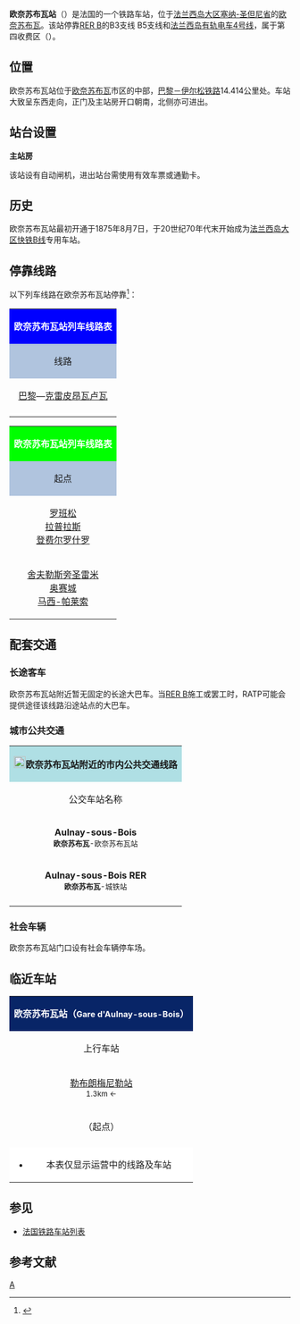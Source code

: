 {{Infobox station
|symbol_right={{SNCF logo}}
|name=欧奈苏布瓦站
|native_name=Gare d'Aulnay-sous-Bois
|native_name_lang=fr
|image=MI79 Aulnaysousbois.jpg
|caption=欧奈苏布瓦站
|borough={{FRA}}[[塞纳-圣但尼省|塞纳-圣但尼省]][[欧奈苏布瓦|欧奈苏布瓦]]
|address=5, Place du Général de Gaulle, 93600 Aulnay-sous-Bois
|coordinates={{coord|48|55|56|N|2|29|45|E|display=inline,title|scale:10000}}
|code=271411
|elevation=50m
|architect=
|owned= {{SNCF logo}}
|structure=地面双侧式车站
|opened=1875年8月7日
|closed=
|status=使用中
|operator= {{SNCF logo}}{{RATP logo}}
|lines=[[巴黎－伊尔松铁路|巴黎－伊尔松铁路]]<br>{{link-fr|欧奈苏布瓦－戴高乐机场2号航站楼铁路|Ligne d'Aulnay-sous-Bois à Roissy 2-RER}}<br>{{link-fr|邦迪－欧奈苏布瓦铁路|Ligne de Bondy à Aulnay-sous-Bois}}（独立运行）
|platforms=4
|tracks=7
|type=客运车站
|services=[[法兰西岛大区快铁|RER]]
|passengers=20,091,080人次
|pass_year=2016年<ref>{{Cite web|url=https://ressources.data.sncf.com/explore/dataset/frequentation-gares/?sort=voyageurs_2014&q=aulnay|title=Fréquentation en gares|accessdate=2018-03-20|author=SNCF|date=|language=fr|publisher=SNCF Open Data|archive-date=2018-03-20|archive-url=https://web.archive.org/web/20180320165935/https://ressources.data.sncf.com/explore/dataset/frequentation-gares/?sort=voyageurs_2014&q=aulnay|dead-url=no}}</ref>
|pass_rank=b级
|other_services_collapsible=yes
|other_services={{Infobox|child=yes
|label1={{link-fr|法兰西岛之信城市公共交通|Réseau de bus CIF|CIF}}
|data1=<span style="background:#0054A0"><span style="color:#FFFFFF">'''15'''</span></span>
|label2={{link-fr|瓦兹河谷城市公共交通|Trans Val-d'Oise|TransVO}}
|data2=<span style="background:#EE1D23"><span style="color:#FFFFFF">'''23'''</span></span>
|label3={{RATP logo}} [[File:Paris_logo_bus_jms.svg|16x16px]]
|data3=<span style="background:#FF1400"><span style="color:#FFFFFF">'''251'''</span></span>
|label4=[[塞纳-圣但尼省城际客运|<span style="color:#FF0000; background-color:#FFFFFF; padding-left:0.4em; padding-right:0.4em;">'''transdev TRA'''</span>]]
|data4=<span style="background:#F2C917"><span style="color:#FFFFFF">'''605'''</span></span> <span style="background:#F38F43"><span style="color:#FFFFFF">'''607'''</span></span> <span style="background:#0C804F"><span style="color:#FFFFFF">'''613'''</span></span> <span style="background:#81C491"><span style="color:#FFFFFF">'''615'''</span></span> <span style="background:#1B65AE"><span style="color:#FFFFFF">'''616'''</span></span> <span style="background:#F3A4BA"><span style="color:#FFFFFF">'''617'''</span></span> <br><span style="background:#E4B124"><span style="color:#FFFFFF">'''618'''</span></span> <span style="background:#9F951C"><span style="color:#FFFFFF">'''627'''</span></span> <span style="background:#F3A4BA"><span style="color:#FFFFFF">'''637'''</span></span>
|label5={{link-fr|福尔巴士|Les Autobus du Fort|Les Autobus du Fort}}
|data5=<span style="background:#EE1D23"><span style="color:#FFFFFF">'''702'''</span></span>
|label6=[[File:Noctilie_logo.svg|56x56px]]
|data6=[[File:N140_NOCTILIEN.png|28x28px]]
|label7=
|data7=
|label8=
|data8=
|label9=
|data9=
|label10=
|data10=
|label11=
|data11=
}}
}}
'''欧奈苏布瓦站'''（{{lang-fr|Gare d'Aulnay-sous-Bois}}）是法国的一个铁路车站，位于[[法兰西岛大区|法兰西岛大区]][[塞纳-圣但尼省|塞纳-圣但尼省]]的[[欧奈苏布瓦|欧奈苏布瓦]]。该站停靠[[法兰西岛大区快铁B线|RER B]]的B3支线 B5支线和[[法兰西岛有轨电车4号线|法兰西岛有轨电车4号线]]，属于第四收费区（{{lang-fr|Zone 4}}）。

==位置==

欧奈苏布瓦站位于[[欧奈苏布瓦|欧奈苏布瓦]]市区的中部，[[巴黎－伊尔松铁路|巴黎－伊尔松铁路]]14.414公里处。车站大致呈东西走向，正门及主站房开口朝南，北侧亦可进出。

==站台设置==
{{RailStStart|北}}
{{RailStLine|6||过路车}}
{{RailStPlatform|岛| |||}}
{{RailStLine|5|| ||| ||}}
{{RailStLine|4||}}
{{RailStPlatform|岛| |||}}
{{RailStLine|3|| ||| ||}}
{{RailStLine|2||过路车}}
{{RailStPlatform|岛| |||}}
{{RailStLine|1|| ||| ||}}
'''主站房'''
{{RailStEnd|南}}

该站设有自动闸机，进出站台需使用有效车票或通勤卡。

==历史==
欧奈苏布瓦站最初开通于1875年8月7日，于20世纪70年代末开始成为[[法兰西岛大区快铁B线|法兰西岛大区快铁B线]]专用车站。

== 停靠线路 ==

{{动态列表|最后更新时间：2018年3月20日。本章节内容仅供参考，不排除因施工或罢工而引发的临时性变更。欢迎修正和补充}}

以下列车线路在欧奈苏布瓦站停靠<ref>{{Cite web|url=https://www.transilien.com/fr/gare/aulnay-sous-bois-8727141|title=Gare d'Aulnay-sous-Bois|accessdate=2018-03-20|author=SNCF|date=|language=法语|publisher=SNCF|archive-date=2017-09-12|archive-url=https://web.archive.org/web/20170912233614/https://www.transilien.com/fr/gare/aulnay-sous-bois-8727141|dead-url=no}}</ref>：

{| class="wikitable mw-collapsible" 
|colspan="5" style="background:#0000FF" align="center" |{{SNCF logo}} <span style="color:#FFFFFF">'''欧奈苏布瓦站列车线路表'''</span>
|-
!style="background:#B0C4DE"| 线路
!style="background:#B0C4DE"|车种
!style="background:#B0C4DE"|上一站
!style="background:#B0C4DE"|下一站
!style="background:#B0C4DE"|大致运行频率{{noteTag|name=noteA}}
|-
|[[巴黎北站|巴黎]]—[[克雷皮昂瓦卢瓦站|克雷皮昂瓦卢瓦]]
| rowspan="" align="center" |[[File:Logo_train_transilien.svg|22x22px]][[File:Logo_Paris_Transilien_ligneK.svg|22x22px]]
|[[巴黎北站|巴黎]]
|[[米提-克莱站|米提-克莱]]
|每天4趟左右{{noteTag|name=noteB}}
|-
|colspan="5" style="background:#FFFFFF"|{{noteFoot|1=
{{noteTag|name=noteA|1=在本栏中，往返1次为"1趟"；除特别标明外，其数据仅工作日有效，周末及节假日列车数量可能会减少或停运}}
{{noteTag|name=noteB|1=仅周末及节假日开行}}
}}
|}

{| class="wikitable mw-collapsible"
|colspan="5" style="background:#00FF00" align="center" |{{RATP logo}} ''' <span style="color:#FFFFFF">欧奈苏布瓦站列车线路表</span>'''
|-
!style="background:#B0C4DE"|起点
!style="background:#B0C4DE"|上一站
!style="background:#B0C4DE"|线路
!style="background:#B0C4DE"|下一站
!style="background:#B0C4DE"|终点
|-
|align="center"|[[罗班松站|罗班松]]<br>[[拉普拉斯站|拉普拉斯]]<br>[[登费尔罗什罗站|登费尔罗什罗]]
|align="center"|[[巴黎北站|巴黎北]]<br>[[勒布朗梅尼勒站|勒布朗梅尼勒]]
|align="center" rowspan="2"|[[File:RER.svg|22x22px]][[File:Paris_rer_B_jms.svg|22x22px]]
|align="center"|[[塞夫朗博多特站|塞夫朗博多特]]<br>[[戴高乐机场1号航站楼站|戴高乐机场1号航站楼]]
|align="center"|[[戴高乐机场2号航站楼站|戴高乐机场2号航站楼]]
|-
|align="center"|[[舍夫勒斯旁圣雷米站|舍夫勒斯旁圣雷米]]<br>[[奥赛城站|奥赛城]]<br>[[马西-帕莱索站|马西-帕莱索]]
|align="center"|[[勒布朗梅尼勒站|勒布朗梅尼勒]]
|align="center"|[[塞夫朗利夫里站|塞夫朗利夫里]]
|align="center"|[[米提-克莱站|米提-克莱]]<ref>{{Cite web|url=https://www.transilien.com/lignes/rer-trains/rer-B|title=Ligne B|accessdate=2018-03-20|author=Transilien|date=|language=法语|publisher=Transilien|archive-date=2018-07-19|archive-url=https://web.archive.org/web/20180719173757/https://www.transilien.com/lignes/rer-trains/rer-B|dead-url=no}}</ref>
|}

==配套交通==
===长途客车===

欧奈苏布瓦站附近暂无固定的长途大巴车。当[[法兰西岛大区快铁B线|RER B]]施工或罢工时，RATP可能会提供途径该线路沿途站点的大巴车。

===城市公共交通===

{| class="wikitable mw-collapsible " 
|colspan="3" align="center" style="background:#AFDFE4"|[[File:Bus-logo.svg|21x21px]]'''欧奈苏布瓦站附近的市内公共交通线路'''
|-
!align="center" |公交车站名称
!align="center" |位置
!align="center" |停靠线路{{noteTag|name=noteA}}<ref>{{Cite web|url=https://www.vianavigo.com/stif_static/assets_vianavigo/pdf/plan_bassin/plan19.pdf|title=Plan 19|accessdate=2018-03-20|author=|date=|language=法语|publisher=Vianavigo|archive-date=2018-03-20|archive-url=https://web.archive.org/web/20180320105753/https://www.vianavigo.com/stif_static/assets_vianavigo/pdf/plan_bassin/plan19.pdf|dead-url=no}}</ref>
|-
|align="center"|'''Aulnay-sous-Bois'''<br><span style="font-size:small">'''欧奈苏布瓦'''-欧奈苏布瓦站</span>
|欧奈苏布瓦站内
|[[File:Tramway-T.svg|16x16px]] [[File:Paris_Tram_4.svg|16x16px]]：'''[[欧奈苏布瓦|欧奈苏布瓦]]'''-快铁站 ↔ '''[[邦迪_(塞纳-圣但尼省)|邦迪]]'''-[[邦迪站|快铁站]]
|-
|rowspan="2" align="center"|'''Aulnay-sous-Bois RER'''<br><span style="font-size:small">'''欧奈苏布瓦'''-城铁站</span>
|欧奈苏布瓦站北侧
|
'''{{link-fr|法兰西岛之信城市公共交通|Réseau de bus CIF|CIF}}'''<br>
* <span style="background:#0054A0"><span style="color:#FFFFFF">'''15'''</span></span>：'''[[欧奈苏布瓦|欧奈苏布瓦]]'''-快铁站 ↔ '''[[弗朗斯地区特朗布莱|弗朗斯地区特朗布莱]]'''-屠夫职高/饶勒斯
'''{{link-fr|塞纳-圣但尼城市公共交通|Réseau de bus TRA|TRA}}'''<br>
* <span style="background:#F2C917"><span style="color:#FFFFFF">'''605'''</span></span>：'''[[欧奈苏布瓦|欧奈苏布瓦]]'''-快铁站 ↔ '''[[阿努维勒|阿努维勒]]'''-{{link-fr|维列勒贝勒-戈内斯-阿努维勒|Gare de Villiers-le-Bel - Gonesse - Arnouville}}{{noteTag|name=noteB}}
* <span style="background:#F3A4BA"><span style="color:#FFFFFF">'''617'''</span></span>：'''[[欧奈苏布瓦|欧奈苏布瓦]]'''-快铁站 ↔ '''[[维勒班特|维勒班特]]'''-[[维勒班特站|快铁站]]
* <span style="background:#E4B124"><span style="color:#FFFFFF">'''618'''</span></span>：'''[[欧奈苏布瓦|欧奈苏布瓦]]'''-快铁站 ↔ '''[[塞夫朗|塞夫朗]]'''-戴高乐将军
* <span style="background:#9F951C"><span style="color:#FFFFFF">'''627'''</span></span>：'''[[欧奈苏布瓦|欧奈苏布瓦]]'''-快铁站 ↔ '''[[欧奈苏布瓦|欧奈苏布瓦]]'''-{{link-fr|加罗诺尔开发区|Garonor|加罗诺尔}}{{noteTag|name=noteB}}
|-
|欧奈苏布瓦站南侧
|
'''{{link-fr|瓦兹河谷城市公共交通|Trans Val-d'Oise|TransVO}}'''<br>
* <span style="background:#EE1D23"><span style="color:#FFFFFF">'''23'''</span></span>：'''[[欧奈苏布瓦|欧奈苏布瓦]]'''-快铁站 ↔ '''[[阿努维勒|阿努维勒]]'''-{{link-fr|维列勒贝勒-戈内斯-阿努维勒|Gare de Villiers-le-Bel - Gonesse - Arnouville}}
{{RATP logo}} [[File:Paris_logo_bus_jms.svg|16x16px]]<br>
* <span style="background:#FF1400"><span style="color:#FFFFFF">'''251'''</span></span>：'''[[博比尼|博比尼]]'''-[[博比尼-巴勃罗·毕加索站|地铁毕加索站]] ↔ '''[[欧奈苏布瓦|欧奈苏布瓦]]'''-快铁站
'''[[塞纳-圣但尼省城际客运|<span style="color:#FF0000; background-color:#FFFFFF; padding-left:0.4em; padding-right:0.4em;">transdev TRA</span>]]'''<br>
* <span style="background:#F38F43"><span style="color:#FFFFFF">'''607'''</span></span>：'''[[拉库尔讷夫|拉库尔讷夫]]'''-[[新庭-1945年5月8日站|地铁五八站]] ↔ '''[[维勒班特|维勒班特]]'''-[[维勒班特站|快铁站]]
* <span style="background:#0C804F"><span style="color:#FFFFFF">'''613'''</span></span>：'''[[欧奈苏布瓦|欧奈苏布瓦]]'''-快铁站 ↔ '''[[谢勒|谢勒]]'''-[[谢勒-古尔奈站|城铁站]]
* <span style="background:#81C491"><span style="color:#FFFFFF">'''615'''</span></span>：'''[[博比尼|博比尼]]'''-[[博比尼-巴勃罗·毕加索站|地铁毕加索站]] ↔ '''[[维勒班特|维勒班特]]'''-[[维勒班特站|快铁站]]
* <span style="background:#1B65AE"><span style="color:#FFFFFF">'''616'''</span></span>：'''[[邦迪_(塞纳-圣但尼省)|邦迪]]'''-[[邦迪站|快铁站]] ↔ '''[[欧奈苏布瓦|欧奈苏布瓦]]'''-{{link-fr|帕里诺尔商业中心|O'Parinor}}
* <span style="background:#F3A4BA"><span style="color:#FFFFFF">'''637'''</span></span>：'''[[欧奈苏布瓦|欧奈苏布瓦]]'''-快铁站 （环线）
'''{{link-fr|福尔巴士|Les Autobus du Fort|Les Autobus du Fort}}'''<br>
* <span style="background:#EE1D23"><span style="color:#FFFFFF">'''702'''</span></span>：'''[[欧奈苏布瓦|欧奈苏布瓦]]'''-快铁站 ↔ '''[[丰特奈丛林|丰特奈丛林]]'''-[[丰特奈谷站|城铁丰特奈谷站]]{{noteTag|name=noteC}}
[[File:Noctilie_logo.svg|56x56px]]<br>
*[[File:N140_NOCTILIEN.png|28x28px]]：'''[[巴黎第十区|巴黎]]'''-[[巴黎东站|火车东站]] ↔ '''[[弗朗斯地区特朗布莱|弗朗斯地区特朗布莱]]'''-[[戴高乐机场1号航站楼站|戴高乐机场公交站]]
|-
|colspan="3" style="background:#FFFFFF"|{{noteFoot|1=
{{noteTag|name=noteA|1='''粗体字'''代表该站所在的市镇；中文名称非官方正式翻译，仅供参考}}
{{noteTag|name=noteB|1=周日及节假日停运}}
{{noteTag|name=noteC|1=周六 周日及节假日停运}}
}}
|}

===社会车辆===

欧奈苏布瓦站门口设有社会车辆停车场。

==临近车站==

{|class="wikitable mw-collapsible" style="margin: 0 auto; width:42em;"
|colspan="3"  style="background:#082567" align="center"|<span style="color:#FFFFFF">'''欧奈苏布瓦站（<span style="font-size:11pt;">Gare d'Aulnay-sous-Bois</span>）'''</span>
|-
!上行车站
!线路
!下行车站
|-
|align="center" |[[勒布朗梅尼勒站|勒布朗梅尼勒站]] <br><span style="font-size:small">1.3km ←</span>
|align="center" |'''[[巴黎－伊尔松铁路|巴黎－伊尔松铁路]]'''
|align="center" |[[塞夫朗利夫里站|塞夫朗利夫里站]]<br><span style="font-size:small">→ 3km</span>
|-
|align="center" |（起点）
|align="center" |'''{{link-fr|欧奈苏布瓦－戴高乐机场2号航站楼铁路|Ligne d'Aulnay-sous-Bois à Roissy 2-RER}}'''
|align="center" |[[塞夫朗博多特站|塞夫朗博多特站]]<br><span style="font-size:small">→ 3.4km</span>
|-
|align="center" |{{noteTag|name=noteA}}
|align="center" |'''{{link-fr|邦迪－欧奈苏布瓦铁路|Ligne de Bondy à Aulnay-sous-Bois}}'''
|align="center" |（终点）
|-
|colspan="3" style="background:#FFFFFF"|
*本表仅显示运营中的线路及车站
{{noteFoot|1=
{{noteTag|name=noteA|1=该铁路成为有轨电车线路，独立运行}}
}}
|}

==参见==
* [[法国铁路车站列表|法国铁路车站列表]]

== 参考文献 ==
{{Reflist}}

{{RER B}}
{{法国主要铁路车站}}

[[Category:塞納-聖但尼省鐵路車站|A]]